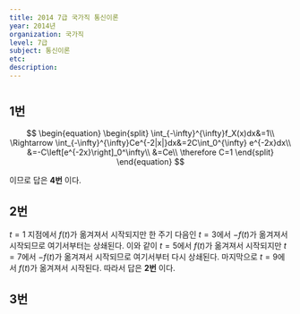 ```yaml
---
title: 2014 7급 국가직 통신이론
year: 2014년
organization: 국가직
level: 7급
subject: 통신이론
etc:
description:
---
```


#

## 1번

$$
\begin{equation}
\begin{split}
\int_{-\infty}^{\infty}f_X(x)dx&=1\\
\Rightarrow \int_{-\infty}^{\infty}Ce^{-2|x|}dx&=2C\int_0^{\infty} e^{-2x}dx\\
&=-C\left[e^{-2x}\right]_0^\infty\\
&=Ce\\
\therefore C=1
\end{split}
\end{equation}
$$

이므로 답은 **4번** 이다.

## 2번

$t=1$ 지점에서 $f(t)$가 옮겨져서 시작되지만 한 주기 다음인 $t=3$에서 $-f(t)$가 옮겨져서 시작되므로 여기서부터는 상쇄된다.
이와 같이 $t=5$에서 $f(t)$가 옮겨져서 시작되지만 $t=7$에서 $-f(t)$가 옮겨져서 시작되므로 여기서부터 다시 상쇄된다. 마지막으로 $t=9$에서 $f(t)$가 옮겨져서 시작된다.
따라서 답은 **2번** 이다.

## 3번
